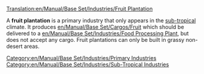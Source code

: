 [[Translation:en/Manual/Base Set/Industries/Fruit Plantation]]

{{en/Manual/Base Set/Industries/Industries|image=en/Manual/Base Set/Industries/Fruitplantation.png
|name=Fruit Plantation
|climates=[[en/Manual/Climates#sub-tropical|Sub-tropical]]
|accepts=Nothing
|produces=[[en/Manual/Base Set/Cargos/Fruit]]
}}
A '''fruit plantation''' is a primary industry that only appears in the [[en/Manual/Climates#sub-tropical|sub-tropical]] climate. It produces [[en/Manual/Base Set/Cargos/Fruit]] which should be delivered to a [[en/Manual/Base Set/Industries/Food Processing Plant]], but does not accept any cargo. Fruit plantations can only be built in grassy non-desert areas.

{{en/Manual/Base Set/Industries/Navbox Industries}}

[[Category:en/Manual/Base Set/Industries/Primary Industries]]
[[Category:en/Manual/Base Set/Industries/Sub-Tropical Industries]]